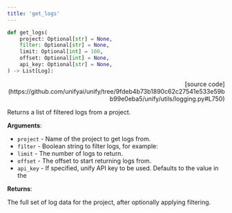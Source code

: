 ```yaml
---
title: 'get_logs'
---
```


```python
def get_logs(
    project: Optional[str] = None,
    filter: Optional[str] = None,
    limit: Optional[int] = 100,
    offset: Optional[int] = None,
    api_key: Optional[str] = None,
) -> List[Log]:
```

<p align="right">[source code](https://github.com/unifyai/unify/tree/9fdeb4b73b1890c62c27541e533e59bb99e0eba5/unify/utils/logging.py#L750)</p>

Returns a list of filtered logs from a project.

**Arguments**:

- `project` - Name of the project to get logs from.
- `filter` - Boolean string to filter logs, for example:
- `limit` - The number of logs to return.
- `offset` - The offset to start returning logs from.
- `api_key` - If specified, unify API key to be used. Defaults to the value in the



**Returns**:

The full set of log data for the project, after optionally applying filtering.